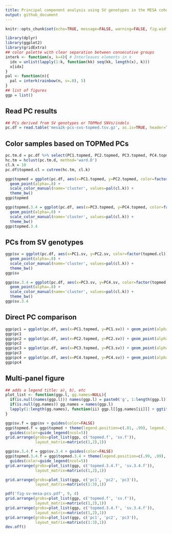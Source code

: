```yaml
---
title: Principal component analysis using SV genotypes in the MESA cohort
output: github_document
---
```


```r
knitr::opts_chunk$set(echo=TRUE, message=FALSE, warning=FALSE, fig.width=10)
```

```r
library(dplyr)
library(ggplot2)
library(gridExtra)
## color palette with clear separation between consecutive groups
interk <- function(x, k=4){ # Interleaves elements in x
  idx = unlist(lapply(1:k, function(kk) seq(kk, length(x), k)))
  x[idx]
}
pal <- function(n){
  pal = interk(rainbow(n, s=.8), 5)
}
## list of figures
ggp = list()
```

## Read PC results

```r
## PCs derived from SV genotypes or TOPMed SNVs/indels
pc.df = read.table('mesa2k-pcs-svs-topmed.tsv.gz', as.is=TRUE, header=TRUE)
```

## Color samples based on TOPMed PCs

```r
pc.tm.d = pc.df %>% select(PC1.topmed, PC2.topmed, PC3.topmed, PC4.topmed) %>% as.matrix %>% dist
hc.tm = hclust(pc.tm.d, method='ward.D')
cl.k = 10
pc.df$topmed.cl = cutree(hc.tm, cl.k)

ggp$topmed = ggplot(pc.df, aes(x=PC1.topmed, y=PC2.topmed, color=factor(topmed.cl))) +
  geom_point(alpha=.8) +
  scale_color_manual(name='cluster', values=pal(cl.k)) + 
  theme_bw()
ggp$topmed

ggp$topmed.3.4 = ggplot(pc.df, aes(x=PC3.topmed, y=PC4.topmed, color=factor(topmed.cl))) +
  geom_point(alpha=.8) +
  scale_color_manual(name='cluster', values=pal(cl.k)) + 
  theme_bw()
ggp$topmed.3.4
```

## PCs from SV genotypes

```r
ggp$sv = ggplot(pc.df, aes(x=PC1.sv, y=PC2.sv, color=factor(topmed.cl))) +
  geom_point(alpha=.8) +
  scale_color_manual(name='cluster', values=pal(cl.k)) + 
  theme_bw()
ggp$sv

ggp$sv.3.4 = ggplot(pc.df, aes(x=PC3.sv, y=PC4.sv, color=factor(topmed.cl))) +
  geom_point(alpha=.8) +
  scale_color_manual(name='cluster', values=pal(cl.k)) + 
  theme_bw()
ggp$sv.3.4
```

## Direct PC comparison

```r
ggp$pc1 = ggplot(pc.df, aes(x=PC1.topmed, y=PC1.sv)) + geom_point(alpha=.2) + theme_bw()
ggp$pc1
ggp$pc2 = ggplot(pc.df, aes(x=PC2.topmed, y=PC2.sv)) + geom_point(alpha=.2) + theme_bw()
ggp$pc2
ggp$pc3 = ggplot(pc.df, aes(x=PC3.topmed, y=PC3.sv)) + geom_point(alpha=.2) + theme_bw()
ggp$pc3
ggp$pc4 = ggplot(pc.df, aes(x=PC4.topmed, y=PC4.sv)) + geom_point(alpha=.2) + theme_bw()
ggp$pc4
```

## Multi-panel figure

```r
## adds a legend title: a), b), etc
plot_list <- function(ggp.l, gg.names=NULL){
  if(is.null(names(ggp.l))) names(ggp.l) = paste0('g', 1:length(ggp.l))
  if(is.null(gg.names)) gg.names = names(ggp.l)
  lapply(1:length(gg.names), function(ii) ggp.l[[gg.names[ii]]] + ggtitle(paste0(letters[ii], ')')))
}

ggp$sv.f = ggp$sv + guides(color=FALSE)
ggp$topmed.f = ggp$topmed + theme(legend.position=c(.01, .99), legend.justification=c(0, 1)) +
  guides(color=guide_legend(ncol=5))
grid.arrange(grobs=plot_list(ggp, c('topmed.f', 'sv.f')),
             layout_matrix=matrix(c(1,2),1))

ggp$sv.3.4.f = ggp$sv.3.4 + guides(color=FALSE)
ggp$topmed.3.4.f = ggp$topmed.3.4 + theme(legend.position=c(.99, .99), legend.justification=c(1,1)) +
  guides(color=guide_legend(ncol=5))
grid.arrange(grobs=plot_list(ggp, c('topmed.3.4.f', 'sv.3.4.f')),
             layout_matrix=matrix(c(1,2),1))

grid.arrange(grobs=plot_list(ggp, c('pc1', 'pc2', 'pc3')),
             layout_matrix=matrix(c(1:3),1))

pdf('fig-sv-mesa-pcs.pdf', 9, 4)
grid.arrange(grobs=plot_list(ggp, c('topmed.f', 'sv.f')),
             layout_matrix=matrix(c(1,2),1))
grid.arrange(grobs=plot_list(ggp, c('topmed.3.4.f', 'sv.3.4.f')),
             layout_matrix=matrix(c(1,2),1))
grid.arrange(grobs=plot_list(ggp, c('pc1', 'pc2', 'pc3')),
             layout_matrix=matrix(c(1:3),1))
dev.off()
```
